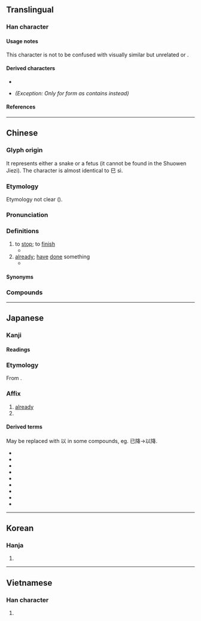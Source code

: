 {{also|己|巳}}
{{character info}}
==Translingual==
{{stroke order|strokes=3}}
{{stroke order|type=animate}}

===Han character===
{{Han char|rn=49|rad=己|as=00|sn=3|var=1|four=17717|canj=SU,XSU|ids=⿻コ乚}}

====Usage notes====
This character is not to be confused with visually similar but unrelated {{l|mul|己}} or {{l|mul|巳}}.

====Derived characters====
* {{l|mul|[[𠖰]], [[𡉏]], [[𡴾]], [[𢩽]], [[𨑓]], [[𤣱]], [[𥝗]], [[𫧟]], [[𬜒]], [[𧿆]], [[𩨕]], [[𩝮]], [[𬀺]], [[𥮄]]}}
* {{l|mul|[[𤏁]]}} ''(Exception: Only for {{w|zh:中文標準交換碼|Taiwan character}} form as {{w|Hong Kong Supplementary Character Set|Hong Kong character}} contains {{l|mul|己}} instead)''

====References====
{{Han ref|kx=0326.110|dkj=08743|dj=0630.110|hdz=20984.010|uh=5DF2}}

----

==Chinese==
{{zh-forms}}

===Glyph origin===
It represents either a snake or a fetus (it cannot be found in the Shuowen Jiezi). The character is almost identical to 巳 sì.

===Etymology===
Etymology not clear ({{zh-ref|Schuessler, 2007}}).

===Pronunciation===
{{zh-pron
|m=yǐ
|m-s=
|c=ji5
|c-t=
|g=i3
|h=pfs=yí
|j=
|md=ī
|mn=í
|mn-t=in2
|w=2i
|x=
|mc=y
|oc=y
|cat=adv
}}

===Definitions===
{{zh-hanzi}}

# to [[stop]]; to [[finish]]
#* {{zh-x|此 水 幾時 休，此 恨 何時 已。|When will the river cease to flow? When will this brooding '''end'''?|ref='''Song Dynasty''', {{w2|zh|李之儀}}, {{lang|zh|《卜算子·我住長江頭》}}}}
# [[already]]; [[have]] [[done]] something
#* {{zh-x|情義 已 失去，恩愛 都 失去|Friendship has '''already''' gone, and all of the love is gone|C-LIT|ref='''1983''', {{w2|zh|陳百強}}, {{w2|zh|pref=《|偏偏喜歡你 (專輯)|偏偏喜歡你|suf=》}}}}

====Synonyms====
{{zh-dial|已經}}

===Compounds===
{{zh-der|已故|已婚|已經|已然|已往|已知數|喋喋不已|不已|大勢已去|悶悶不已|已矣|已去|低徊不已|已還|不為已甚|已而|已定|大局已定|墓木已拱|已決|已而不登|不得已|大勢已定|勢不得已|一夔已足|必不得已|情非得已|壯心不已|已甚|不能自已|無已|斃而後已|生生不已|萬不得已|業已|為時已晚|日已銜山|病已成勢|方寸已亂|有加無已|死而後已|早已|木已成舟|而已|逼不得已|芳魂已杳|羽翼已成|羽翮已就|米已成炊|誅求無已|諾已|貪求無已|迫不得已|紛爭不已}}

{{zh-cat|Elementary}}

----

==Japanese==

===Kanji===
{{ja-kanji|grade=8|rs=己00}}

====Readings====
{{ja-readings
|goon=い
|kanon=い
|kun=すで-に, や-む, のみ-
|nanori=み
}}

===Etymology===
{{ja-kanjitab|い|yomi=o}}
From {{der|ja|ltc|sort=あ|-}} {{ltc-l|已}}.

===Affix===
{{ja-pos|affix|い}}

# [[already]]
# {{alternative form of|ja|以|tr=i}}

====Derived terms====
May be replaced with 以 in some compounds, eg. 已降→以降.

{{der-top|Compounds}}
* {{ja-r|已%然|い%ぜん}}
* {{ja-r|已%然%形|い%ぜん%けい}}
* {{ja-r|已%上|い%じょう}}
* {{ja-r|已%下|い%か}}
* {{ja-r|已%前|い%ぜん}}
* {{ja-r|已%降|い%こう}}
* {{ja-r|已%後|い%ご}}
* {{ja-r|已%来|い%らい}}
* {{ja-r|生%滅%滅%已|しょう%めつ%めつ%い}}
{{der-bottom}}

----

==Korean==

===Hanja===
{{ko-hanja|hangeul=[[이]]|rv=i|mr=i}}

# {{rfdef|ko|sort=己00}}

----

==Vietnamese==

===Han character===
{{vi-readings|reading=dĩ, dãi|rs=己00}}

# {{rfdef|vi|sort=己000ppp }}
